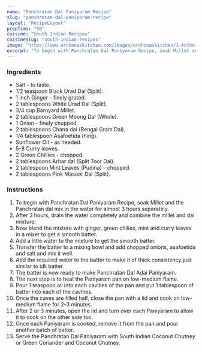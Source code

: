 ---
name: "Panchratan Dal Paniyaram Recipe"
slug: "panchratan-dal-paniyaram-recipe"
layout: 'RecipeLayout'
prepTime: "50"
cuisine: "South Indian Recipes"
cuisineSlug: "south-indian-recipes"
image: "https://www.archanaskitchen.com/images/archanaskitchen/1-Author/Preeti_Tamilarasan/Panchratan_Dal_Adai_Paniyaram.jpg"
excerpt: "To begin with Panchratan Dal Paniyaram Recipe, soak Millet and the Panchratan dal mix in the water for almost 3 hours separately"
---

### Ingredients

- Salt - to taste.
- 1/2 teaspoon Black Urad Dal (Split).
- 1 inch Ginger - finely grated.
- 2 tablespoons White Urad Dal (Split).
- 3/4 cup Barnyard Millet.
- 2 tablespoons Green Moong Dal (Whole).
- 1 Onion - finely chopped.
- 2 tablespoons Chana dal (Bengal Gram Dal).
- 1/4 tablespoon Asafoetida (hing).
- Sunflower Oil - as needed.
- 5-8 Curry leaves.
- 2 Green Chillies - chopped.
- 2 tablespoons Arhar dal (Split Toor Dal).
- 2 tablespoon Mint Leaves (Pudina) - chopped.
- 2 tablespoons Pink Masoor Dal (Split).

### Instructions

1. To begin with Panchratan Dal Paniyaram Recipe, soak Millet and the Panchratan dal mix in the water for almost 3 hours separately.
1. After 3 hours, drain the water completely and combine the millet and dal mixture.
1. Now blend the mixture with ginger, green chilies, mint and curry leaves in a mixer to get a smooth batter.
1. Add a little water to the mixture to get the smooth batter.
1. Transfer the batter to a mixing bowl and add chopped onions, asafoetida and salt and mix it well.
1. Add the required water to the batter to make it of thick consistency just similar to idli batter.
1. The batter is now ready to make Panchratan Dal Adai Paniyaram.
1. The next step is to heat the Paniyaram pan on low-medium flame.
1. Pour 1 teaspoon oil into each cavities of the pan and put 1 tablespoon of batter into each of the cavities.
1. Once the caves are filled half, close the pan with a lid and cook on low-medium flame for 2-3 minutes.
1. After 2 or 3 minutes, open the lid and turn over each Paniyaram to allow it to cook on the other side too.
1. Once each Paniyaram is cooked, remove it from the pan and pour another batch of batter.
1. Serve the Panchratan Dal Paniyaram with South Indian Coconut Chutney or Green Coriander and Coconut Chutney.
